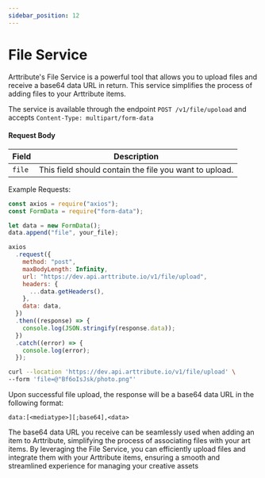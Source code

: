 ```yaml
---
sidebar_position: 12
---
```



# File Service

Arttribute's File Service is a powerful tool that allows you to upload files and receive a base64 data URL in return. This service simplifies the process of adding files to your Arttribute items.

The service is available through the endpoint `POST /v1/file/upoload` and accepts `Content-Type: multipart/form-data`

#### Request Body

| Field  | Description                                            |
| ------ | ------------------------------------------------------ |
| `file` | This field should contain the file you want to upload. |

Example Requests:

<Tabs>

<TabItem value="nodejs" label="NodeJS">

```js title="Making a Node JS request with axios"
const axios = require("axios");
const FormData = require("form-data");

let data = new FormData();
data.append("file", your_file);

axios
  .request({
    method: "post",
    maxBodyLength: Infinity,
    url: "https://dev.api.arttribute.io/v1/file/upload",
    headers: {
      ...data.getHeaders(),
    },
    data: data,
  })
  .then((response) => {
    console.log(JSON.stringify(response.data));
  })
  .catch((error) => {
    console.log(error);
  });
```

</TabItem>

<TabItem value="curl" label="cURL">

```bash title="Making a POST request with cURL"
curl --location 'https://dev.api.arttribute.io/v1/file/upload' \
--form 'file=@"Bf6oIsJsk/photo.png"'
```

</TabItem>

</Tabs>

Upon successful file upload, the response will be a base64 data URL in the following format:

```
data:[<mediatype>][;base64],<data>
```

The base64 data URL you receive can be seamlessly used when adding an item to Arttribute, simplifying the process of associating files with your art items.
By leveraging the File Service, you can efficiently upload files and integrate them with your Arttribute items, ensuring a smooth and streamlined experience for managing your creative assets
